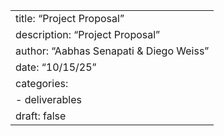 ---
title: "Project Proposal"
description: "Project Proposal"
author: "Aabhas Senapati & Diego Weiss"
date: "10/15/25"
categories:
  - deliverables
draft: false
---